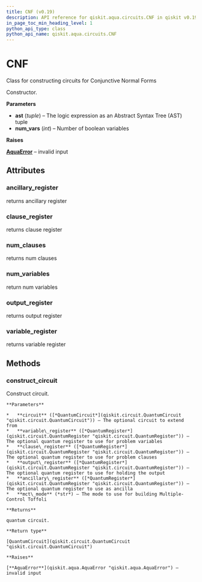 ```yaml
---
title: CNF (v0.19)
description: API reference for qiskit.aqua.circuits.CNF in qiskit v0.19
in_page_toc_min_heading_level: 1
python_api_type: class
python_api_name: qiskit.aqua.circuits.CNF
---
```


# CNF

<Class id="qiskit.aqua.circuits.CNF" isDedicatedPage={true} github="https://github.com/qiskit-community/qiskit-aqua/tree/stable/0.7/qiskit/aqua/circuits/boolean_logical_circuits.py" signature="CNF(ast, num_vars=None)" modifiers="class">
  Class for constructing circuits for Conjunctive Normal Forms

  Constructor.

  **Parameters**

  *   **ast** (*tuple*) – The logic expression as an Abstract Syntax Tree (AST) tuple
  *   **num\_vars** (*int*) – Number of boolean variables

  **Raises**

  [**AquaError**](qiskit.aqua.AquaError "qiskit.aqua.AquaError") – invalid input

  ## Attributes

  <span id="cnf-ancillary-register" />

  ### ancillary\_register

  <Attribute id="qiskit.aqua.circuits.CNF.ancillary_register">
    returns ancillary register
  </Attribute>

  <span id="cnf-clause-register" />

  ### clause\_register

  <Attribute id="qiskit.aqua.circuits.CNF.clause_register">
    returns clause register
  </Attribute>

  <span id="cnf-num-clauses" />

  ### num\_clauses

  <Attribute id="qiskit.aqua.circuits.CNF.num_clauses">
    returns num clauses
  </Attribute>

  <span id="cnf-num-variables" />

  ### num\_variables

  <Attribute id="qiskit.aqua.circuits.CNF.num_variables">
    return num variables
  </Attribute>

  <span id="cnf-output-register" />

  ### output\_register

  <Attribute id="qiskit.aqua.circuits.CNF.output_register">
    returns output register
  </Attribute>

  <span id="cnf-variable-register" />

  ### variable\_register

  <Attribute id="qiskit.aqua.circuits.CNF.variable_register">
    returns variable register
  </Attribute>

  ## Methods

  <span id="cnf-construct-circuit" />

  ### construct\_circuit

  <Function id="qiskit.aqua.circuits.CNF.construct_circuit" signature="CNF.construct_circuit(circuit=None, variable_register=None, clause_register=None, output_register=None, ancillary_register=None, mct_mode='basic')">
    Construct circuit.

    **Parameters**

    *   **circuit** ([*QuantumCircuit*](qiskit.circuit.QuantumCircuit "qiskit.circuit.QuantumCircuit")) – The optional circuit to extend from
    *   **variable\_register** ([*QuantumRegister*](qiskit.circuit.QuantumRegister "qiskit.circuit.QuantumRegister")) – The optional quantum register to use for problem variables
    *   **clause\_register** ([*QuantumRegister*](qiskit.circuit.QuantumRegister "qiskit.circuit.QuantumRegister")) – The optional quantum register to use for problem clauses
    *   **output\_register** ([*QuantumRegister*](qiskit.circuit.QuantumRegister "qiskit.circuit.QuantumRegister")) – The optional quantum register to use for holding the output
    *   **ancillary\_register** ([*QuantumRegister*](qiskit.circuit.QuantumRegister "qiskit.circuit.QuantumRegister")) – The optional quantum register to use as ancilla
    *   **mct\_mode** (*str*) – The mode to use for building Multiple-Control Toffoli

    **Returns**

    quantum circuit.

    **Return type**

    [QuantumCircuit](qiskit.circuit.QuantumCircuit "qiskit.circuit.QuantumCircuit")

    **Raises**

    [**AquaError**](qiskit.aqua.AquaError "qiskit.aqua.AquaError") – invalid input
  </Function>
</Class>

